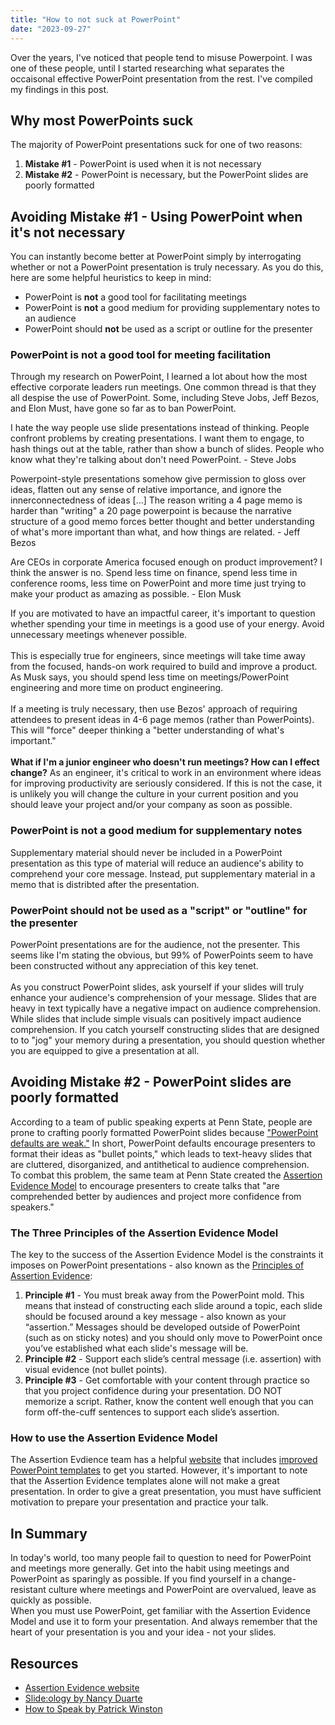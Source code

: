 ```yaml
---
title: "How to not suck at PowerPoint"
date: "2023-09-27"
---
```

Over the years, I've noticed that people tend to misuse Powerpoint. I was one
of these people, until I started researching what separates the occaisonal 
effective PowerPoint presentation from the rest. I've compiled my 
findings in this post.

## Why most PowerPoints suck

The majority of PowerPoint presentations suck for one of two reasons:
1. **Mistake #1** - PowerPoint is used when it is not necessary
2. **Mistake #2** - PowerPoint is necessary, but the PowerPoint slides are poorly 
formatted

## Avoiding Mistake #1 - Using PowerPoint when it's not necessary

You can instantly become better at PowerPoint simply by interrogating whether or 
not a PowerPoint presentation is truly necessary. As you do this, here are some 
helpful heuristics to keep in mind:
* PowerPoint is **not** a good tool for facilitating meetings
* PowerPoint is **not** a good medium for providing supplementary notes to an 
audience
* PowerPoint should **not** be used as a script or outline for the presenter

### PowerPoint is not a good tool for meeting facilitation

Through my research on PowerPoint, I learned a lot about how the most effective
corporate leaders run meetings. One common thread is that they all
despise the use of PowerPoint. Some, including Steve Jobs, Jeff Bezos, and Elon
Must, have gone so far as to ban PowerPoint.

<Quote>I hate the way people use slide presentations instead of thinking. People 
confront problems by creating presentations. I want them to engage, to hash 
things out at the table, rather than show a bunch of slides. People who know 
what they're talking about don't need PowerPoint. - Steve Jobs</Quote>

<Quote>Powerpoint-style presentations somehow give permission to gloss over ideas, 
flatten out any sense of relative importance, and ignore the innerconnectedness 
of ideas [...] The reason writing a 4 page memo is harder than "writing" a 20 
page powerpoint is because the narrative structure of a good memo forces better
thought and better understanding of what's more important than what, and how 
things are related. - Jeff Bezos</Quote>

<Quote>Are CEOs in corporate America focused enough on product improvement? I think 
the answer is no. Spend less time on finance, spend less time in conference 
rooms, less time on PowerPoint and more time just trying to make your product 
as amazing as possible. - Elon Musk</Quote>

If you are motivated to have an impactful career, it's important to 
question whether spending your time in meetings is a good use of your
energy. Avoid unnecessary meetings whenever possible.  
<br />
This is especially true for engineers, since meetings will take time 
away from the focused, hands-on work required to build and improve a product. 
As Musk says, you should spend less time on meetings/PowerPoint engineering 
and more time on product engineering.  
<br />
If a meeting is truly necessary, then use Bezos'
approach of requiring attendees to present ideas in 4-6 page memos 
(rather than PowerPoints). This will "force" deeper thinking a "better
understanding of what's important."  
<br />
**What if I'm a junior engineer who doesn't run meetings? 
How can I effect change?**
As an engineer, it's critical to work in an environment where
ideas for improving productivity are seriously considered. If this is not the
case, it is unlikely you will change the culture in your current position and
you should leave your project and/or your company as soon as possible.

### PowerPoint is not a good medium for supplementary notes

Supplementary material should never be included in a PowerPoint presentation as
this type of material will reduce an audience's ability to comprehend your
core message. Instead, put supplementary material in a memo that is distribted
after the presentation.

### PowerPoint should not be used as a "script" or "outline" for the presenter

PowerPoint presentations are for the audience, not the presenter. This
seems like I'm stating the obvious, but 99% of PowerPoints seem to have been 
constructed without any appreciation of this key tenet.   
<br />
As you construct PowerPoint slides, ask yourself if your slides will truly 
enhance your audience's comprehension of your message. Slides that are heavy
in text typically have a negative impact on audience comprehension. While 
slides that include simple visuals can positively impact audience comprehension. 
If you catch yourself constructing slides that are designed to
to "jog" your memory during a presentation, you should question whether you are 
equipped to give a presentation at all.

## Avoiding Mistake #2 - PowerPoint slides are poorly formatted

According to a team of public speaking experts at Penn State, people are prone 
to crafting poorly formatted PowerPoint slides because 
["PowerPoint defaults are weak."](https://vimeo.com/385725081) 
In short, PowerPoint defaults encourage presenters to format their ideas
as "bullet points," which leads to text-heavy slides that are cluttered, 
disorganized, and antithetical to audience comprehension.
<br />
To combat this problem, the same team at Penn State created the [Assertion
Evidence Model](https://www.assertion-evidence.com/) to encourage presenters to 
create talks that "are comprehended better by audiences and project more 
confidence from speakers."

### The Three Principles of the Assertion Evidence Model

The key to the success of the Assertion Evidence Model is the constraints it
imposes on PowerPoint presentations - also known as the [Principles of 
Assertion Evidence](https://www.assertion-evidence.com/principles.html):

1. **Principle #1** - You must break away from the PowerPoint mold. This means that 
instead of constructing each slide around a topic, each slide should be focused around a 
key message - also known as your “assertion.” Messages should be developed 
outside of PowerPoint (such as on sticky notes) and you should only move to 
PowerPoint once you’ve established what each slide's message will be. 
2. **Principle #2** - Support each slide’s central message (i.e. assertion) with 
visual evidence (not bullet points). 
3. **Principle #3** - Get comfortable with your content through practice so that 
you project confidence during your presentation. DO NOT memorize a script. 
Rather, know the content well enough that you can form off-the-cuff sentences 
to support each slide’s assertion. 

### How to use the Assertion Evidence Model

The Assertion Evdience team has a helpful [website](https://www.assertion-evidence.com/) 
that includes [improved PowerPoint templates](https://www.assertion-evidence.com/templates.html) 
to get you started. However, it's important to note that the Assertion Evidence 
templates alone will not make a great presentation. In order to give a great 
presentation, you must have sufficient motivation to prepare your presentation 
and practice your talk.

## In Summary

In today's world, too many people fail to question to need for PowerPoint and
meetings more generally. Get into the habit using meetings and PowerPoint as
sparingly as possible. If you find yourself in a change-resistant culture 
where meetings and PowerPoint are overvalued, leave as quickly as possible.
<br />
When you must use PowerPoint, get familiar with the Assertion Evidence Model 
and use it to form your presentation. And always remember that the heart of your 
presentation is you and your idea - not your slides.

## Resources

* [Assertion Evidence website](https://www.assertion-evidence.com/)
* [Slide:ology by Nancy Duarte](https://www.duarte.com/resources/books/slideology/)
* [How to Speak by Patrick Winston](https://www.youtube.com/watch?v=Unzc731iCUY)
